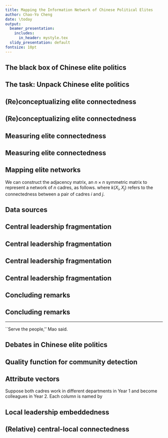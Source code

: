 ```yaml
---
title: Mapping the Information Network of Chinese Political Elites
author: Chao-Yo Cheng
date: \today
output:
  beamer_presentation:
    includes:
      in_header: mystyle.tex
  slidy_presentation: default
fontsize: 10pt
---
```


## The black box of Chinese elite politics

\begin{itemize}
	\item The focus on ``high-politics:'' The absence of independent, strong formal institutions has pushed researchers have to focus on prominent political elites in authoritarian regimes.
	\item \textbf{Factionalism} is one of the most researched topics in the Chinese politics literature (e.g., Nathan 1973; Tsou 1976; Pye 1981; Dittmer 2002; Huang 2006; Bo 2007; Shih et al 2012).
	\item The power struggles and cooperation between different factions or ``informal'' groups have been considered as the main driving forces for policy and political changes in China.
\end{itemize}

## The task: Unpack Chinese elite politics

\begin{itemize}
  \item Qualitative analysis: Studies in the early decades rely on information provided by the regime's ``insiders.''
  \item Quantitative measures: Studies in the past two decades have started to use publicly available information to elite ties and interactions.
  \begin{itemize}
	  \item Party newspapers (e.g., Yang 1987; Kou and Cheng 2006; Kou et al 2010).
	  \item Biographical information; \textit{Nomenklatura} (e.g., Bo 2003; Shih, Shan, and Wei 2010).
	  \item Elite actitivites.
  \end{itemize}
\end{itemize}

## (Re)conceptualizing elite connectedness

\begin{itemize}
	\item Personal ties provide individuals with protection in a highly uncertain and opaque political environment (Pye 1981; Dittmer 2002).
	\vspace{0.2cm}
	\item The literature has provided many different sources of interpersonal ties (e.g., common provincial origin, common schools, and common workplace).
	\vspace{0.2cm}
	\item Existing measures largely focus on one of the possible sources and treat elite ties as a binary, static variable.
\end{itemize}

## (Re)conceptualizing elite connectedness

\begin{itemize}
	\item We can define \textit{connectedness} as a \textbf{\textit{continuous}} variable that indicates the degree to which two individuals.
	\item We can use the degree of \textit{biographical similarity} to measure their connectedness.
\end{itemize}

## Measuring elite connectedness

\begin{itemize}
	\item Create the timeline of key life events of each cadre.
	\vspace{0.1cm}
	\begin{itemize}
	  \item Demographic characteristics (e.g., birth year and provincial origin)
	  \item Educational background (e.g., colleges and universities)
	  \item Political career (e.g., involvement in key events between 1921 and 1949; Party and government posts after 1949)
	\end{itemize}
	\vspace{0.2cm}
	\item Create the \textbf{\textit{attribute vector}} of a cadre based on her/her timeline.
	\vspace{0.2cm}
	\item Measure the distance between a pair of attribute vectors in the multidimensional space.
	\vspace{0.1cm}
	\begin{itemize}
	  \item Time: Are the cadres of interest both alive in a given year?
	  \item Location: Are they both at the same location in a given year?
	  \item Activity: Are they working in the same department/unit in a given year?
	\end{itemize}
\end{itemize}

## Measuring elite connectedness

\begin{itemize}
	\item The Gaussian kernel generalizes the dot-product of two vectors into an infinite dimensional feature space.
	\vspace{0.2cm}
	\item The resulting value is a time-varying measure of elite connectedness.
	\vspace{0.2cm}
	\item Formally, a kernel is a function of $R^P \times R^P \rightarrow R$ such that $k(x_i, x_j) \rightarrow R$ for two vectors $x_i$ and $x_j$.
	\begin{equation}
	k(X_i, X_j)=k(\phi(X_i),\phi(X_j))=e^{-\frac{||X_i-X_j||^2}{\sigma^2}}
	\end{equation}
	\vspace{0.1cm}
	\begin{itemize}
	\item $\phi(X_i)$ is the ``feature map'' of the vector $X_i$.
	\item $||X_i-X_j||$ is the Euclidean distance between vectors $X_i$ and $X_j$.
	\end{itemize}
\end{itemize}

## Mapping elite networks

We can construct the adjacency matrix, an $n\times n$ symmetric matrix to represent a network of $n$ cadres, as follows.
\begin{equation}
A =
\begin{bmatrix}
    0 & k(X_1, X_2) & k(X_1, X_3) & \dots & k(X_1, X_n) \\
    k(X_2, X_1) & 0 & k(X_2, X_3) & \dots & k(X_2, X_n) \\
    \vdots & \vdots & \vdots & \ddots & \vdots \\
    k(X_n, X_1) & k(X_n, X_n) & k(X_n, X_3) & \dots & 0 \\
\end{bmatrix},
\end{equation}
where $k(X_i, X_j)$ refers to the connectedness between a pair of cadres $i$ and $j$.

## Data sources

\begin{itemize}
  \item Central Committee Members, 1921-2017 (about 2,000).
  \item Provincial Party secretaries and governors, 1947-2017 (about 500).
  \item District Party secretaries and government heads, 1949-2017 (about 4,000).
  \item County Party secretaries and government heads, 2000-2017 (about 12,000).
\end{itemize}

## Central leadership fragmentation

\begin{figure}
\centering
\includegraphics[scale=0.26]{Figs/selection}
\end{figure}
\vspace{0.2cm}
\begin{itemize}
	\item Use \textbf{variable selection} (elastic net regularization and other methods) to identify the key biographical variables in CC of each year when measuring biographical similarity.
	\vspace{0.1cm}
	\item Use \textbf{community detection} to assess the degree to which a Politburo network can be divided.
\end{itemize}

## Central leadership fragmentation

\begin{figure}
\centering
\includegraphics[scale=0.45]{Figs/pb_mod}
\end{figure}

## Central leadership fragmentation

\begin{figure}
\centering
\includegraphics[scale=0.45]{Figs/gwf}
\end{figure}
\begin{center}
The fragmentation measure is largely consistent with the personalism measure constructed by Frantz et al 2018.
\end{center}

## Central leadership fragmentation

\begin{figure}
\centering
\includegraphics[scale=0.5]{Figs/fe_compare}
\end{figure}
\begin{center}
Local embeddedness tends to be higher when the central leadership is less fragmented.
\end{center}

## Concluding remarks

\begin{itemize}
	\item Decompose and redefine elite connection to elite \textbf{\textit{connectedness}}.
	\vspace{0.2cm}
	\item Build a general framework for different measures of elite connectedness.
	\vspace{0.2cm}
\pause
	\item What does a tie entail for Chinese political elites?
	\begin{itemize}
	\item Patron-client relationship (e.g., Keller 2016, Jiang 2018).
	\item Social capital and inter-personal trust (e.g., Stockmann et al 2020).
	\item Principal-agent relationship: Transaction cost and the degree of observability (e.g., Holmstrom 1979) or information symmetry.
	\end{itemize}
\end{itemize}

## Concluding remarks

\begin{itemize}
	\item Apply the new measures of elite connectedness to replicate existing studies of the Chinese political economy.
	\item Explore interactive dynamics of local (provincial, municipal, and county) officials.
  \item Different dimensions of connectedness: Organization-based or location-based.
  \item Employ alternative computational approaches (e.g., the distance metric between vectors; feature selection).
	\item \textbf{In progress}: An open-source \texttt{R} package \textit{Chinese Political Elite Networks} (C-PEN).
\end{itemize}

---

\begin{center}
\vspace{0.6cm}
Thank you.\\
\vspace*{0.2cm}
Email: \texttt{c.cheng23@lse.ac.uk}.
\end{center}
\vspace{0.3cm}
\begin{figure}
\centering
\includegraphics[scale=0.4]{Figs/serve}
\end{figure}
\center
``Serve the people,'' Mao said.

## Debates in Chinese elite politics

\begin{itemize}
	\item Nature of elite politics: ``Factions'' vs. ``informal groups.''
	\item Structure of factional politics: Vertical patron-client relationship?
	\item Dynamics of factional politics: Code of civility? Bandwagoning? Self-enforcing?
\end{itemize}

## Quality function for community detection

\begin{equation}
Q = \frac{1}{2m}\sum_{ij}(A_{ij}-P_{ij})\delta(c_i,c_j).
\end{equation}
\begin{itemize}
	\small
	\item $m$ is the number of ties or edges of the network (or the sum over all pairs of nodes $i$ and $j$).
	\item $A_{ij}$ refers to the tie between $i$ and $j$ in $A$ (the adjacency matrix of a network). For a weighted network, $A_{ij}\in R^{+}$; for an unweighted network, $A_{ij}\in\{0,1\}$.
	\item $\delta(c_i,c_j)=1$ (also known as the Kronecker delta) if $i$ and $j$ are in the same community (0 otherwise).
	\item $P_{ij}$ is the expected weight of the edge (for a weighted network) between $i$ and $j$ under a specified null model. For unweighted networks, in which each non-diagonal element in the adjacency matrix only takes the value of 0 or 1, $P_{ij}$ is the expected number of ties between $i$ and $j$ of an ensemble of networks based on the randomization of the original network.
\end{itemize}

## Attribute vectors

Suppose both cadres work in different departments in Year 1 and become colleagues in Year 2. Each column is named by
\begin{itemize}
  \item Y: Year (time)
  \item P: Province (location)
  \item D: Department/unit (activity)
\end{itemize}
\vspace{0.2cm}
\begin{figure}
\centering
\includegraphics[scale=0.8]{Figs/vector}
\end{figure}

## Local leadership embeddedness

\begin{figure}
\centering
\includegraphics[scale=0.6]{Figs/local_sim}
\end{figure}

## (Relative) central-local connectedness

\begin{figure}
\centering
\includegraphics[scale=0.6]{Figs/local_clc}
\end{figure}
